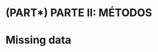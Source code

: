 
# (PART\*) PARTE II: MÉTODOS {-}

<!-- # Análisis de series de tiempo de imágenes satelitales -->

# Missing data {#missingData}


